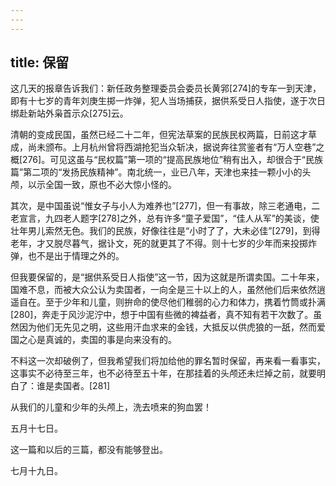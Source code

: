 ```yaml
---
---
---
```

title: 保留
---




这几天的报章告诉我们：新任政务整理委员会委员长黄郛[274]的专车一到天津，即有十七岁的青年刘庚生掷一炸弹，犯人当场捕获，据供系受日人指使，遂于次日绑赴新站外枭首示众[275]云。

清朝的变成民国，虽然已经二十二年，但宪法草案的民族民权两篇，日前这才草成，尚未颁布。上月杭州曾将西湖抢犯当众斩决，据说奔往赏鉴者有“万人空巷”之概[276]。可见这虽与“民权篇”第一项的“提高民族地位”稍有出入，却很合于“民族篇”第二项的“发扬民族精神”。南北统一，业已八年，天津也来挂一颗小小的头颅，以示全国一致，原也不必大惊小怪的。

其次，是中国虽说“惟女子与小人为难养也”[277]，但一有事故，除三老通电，二老宣言，九四老人题字[278]之外，总有许多“童子爱国”，“佳人从军”的美谈，使壮年男儿索然无色。我们的民族，好像往往是“小时了了，大未必佳”[279]，到得老年，才又脱尽暮气，据讣文，死的就更其了不得。则十七岁的少年而来投掷炸弹，也不是出于情理之外的。

但我要保留的，是“据供系受日人指使”这一节，因为这就是所谓卖国。二十年来，国难不息，而被大众公认为卖国者，一向全是三十以上的人，虽然他们后来依然逍遥自在。至于少年和儿童，则拚命的使尽他们稚弱的心力和体力，携着竹筒或扑满[280]，奔走于风沙泥泞中，想于中国有些微的裨益者，真不知有若干次数了。虽然因为他们无先见之明，这些用汗血求来的金钱，大抵反以供虎狼的一舐，然而爱国之心是真诚的，卖国的事是向来没有的。

不料这一次却破例了，但我希望我们将加给他的罪名暂时保留，再来看一看事实，这事实不必待至三年，也不必待至五十年，在那挂着的头颅还未烂掉之前，就要明白了：谁是卖国者。[281]

从我们的儿童和少年的头颅上，洗去喷来的狗血罢！

五月十七日。

这一篇和以后的三篇，都没有能够登出。

七月十九日。